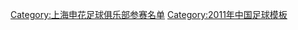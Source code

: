 {{Football squad with groups
|name=2011年中超分类名单上海
|bgcolor=#0030A0
|bordercolor=#60C0F8
|textcolor=#F8F8F8
|title=[[上海申花足球俱乐部|<span style="color:#F8F8F8">上海申花</span>]] — [[2011年中国足球超级联赛|<span style="color:#F8F8F8">2011年</span>]][[中国足球超级联赛|<span style="color:#F8F8F8">中超联赛</span>]]第 11 名
|group1=全年参赛球员
|list1=<div>
{{football squad2 player|no=1|name=[[董雷 (足球运动员)|董雷]]}}
{{football squad2 player|no=2|name=[[熊飞 (足球运动员)|熊飞]]}}
{{football squad2 player|no=3|name=[[忻峰]]}}
{{football squad2 player|no=4|name=[[王林 (足球运动员)|王林]]}}
{{football squad2 player|no=5|name=[[戴琳]]}}
{{football squad2 player|no=6|name=[[于涛]]}}
{{football squad2 player|no=7|name=[[冯仁亮]]}}
{{football squad2 player|no=9|name={{flagicon|ARG}} [[路易斯·萨梅隆|萨梅隆]]}}
{{football squad2 player|no=10|name=[[姜坤]]}}
{{football squad2 player|no=11|name=[[宋博轩]]}}
{{football squad2 player|no=12|name=[[白雪峰 (足球运动员)|白雪峰]]}}
{{football squad2 player|no=13|name=[[成亮 (足球运动员)|成亮]]}}
{{football squad2 player|no=14|name={{flagicon|COL}} [[胡安·卡米洛·安古洛|安古洛]]}}
{{football squad2 player|no=16|name=[[文虎一]]}}
{{football squad2 player|no=17|name=[[范凌江]]}}
{{football squad2 player|no=18|name=[[姜嘉俊]]}}
{{football squad2 player|no=20|name=[[吴曦 (足球运动员)|吴曦]]}}
{{football squad2 player|no=21|name={{flagicon|ARG}} [[法库多·佩雷斯·卡斯特罗|卡斯特罗]]}}
{{football squad2 player|no=22|name=[[邱盛炯]]}}
{{football squad2 player|no=23|name=[[王大雷]]}}
{{football squad2 player|no=25|name=[[王冠伊]]}}
{{football squad2 player|no=28|name=[[曹赟定]]}}
{{football squad2 player|no=29|name=[[邱添一]]}}
{{football squad2 player|no=30|name=[[陶金 (足球运动员)|陶金]]}}
{{Football squad2 player|no=33|name=[[刘佳燊]]}}
</div>
|group2=夏季转入球员
|list2=<div>
{{football squad2 player|no=26|name=[[张嘉伟]]}}
{{football squad2 player|no=27|name=[[刘峻楠]]}}
{{football squad2 player|no=34|name=[[许琦 (足球运动员)|许琦]]}}
{{football squad2 player|no=35|name=[[董广翔]]}}
{{Football squad2 player|no=38|name={{flagicon|COL}} [[埃斯纳·伊万·罗博阿|罗博]]}}
{{Football squad2 player|no=39|name=[[由元文]]}}
</div>
|group3=夏季转出球员
|list3=<div>
{{football squad2 player|no=8|name={{flagicon|COL}} [[杜维尔·里亚斯科斯|里亚斯科斯]]}}
{{football squad2 player|no=19|name=[[董学升]]}}
{{football squad2 player|no=24|name=[[王阳 (足球运动员)|王阳]]}}
{{football squad2 player|no=31|name={{flagicon|SYR}} [[阿卜杜勒卡达尔·达卡|达卡]]}}
{{football squad2 player|no=32|name=[[顾斌]]}}
{{Football squad2 player|no=36|name=[[郑伟 (足球运动员)|郑伟]]}}
</div>
|group4=主教练
|list4=[[奚志康]]<small> (至第 19 轮) </small>；{{flagicon|CRO}} [[德拉岑·拜塞克|拜塞克]]
}}
<noinclude>
{{DEFAULTSORT:Shanghai Shenhua F.C. Squad 2011}}
[[Category:上海申花足球俱乐部参赛名单]]
[[Category:2011年中国足球模板]]
</noinclude>